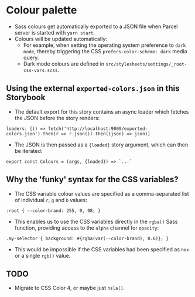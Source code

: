 # Colour palette

- Sass colours get automatically exported to a JSON file when Parcel server is started with `yarn start`.
- Colours will be updated automatically:
    - For example, when setting the operating system preference to `dark mode`, thereby triggering the CSS `prefers-color-scheme: dark` media query.
    - Dark mode colours are defined in `src/stylesheets/settings/_root-css-vars.scss`.

## Using the external `exported-colors.json` in this Storybook

- The default export for this story contains an async loader which fetches the JSON before the story renders:
```
loaders: [() => fetch('http://localhost:9009/exported-colors.json').then(r => r.json()).then((json) => json)]
```
- The JSON is then passed as a `{loaded}` story argument, which can then be iterated:
```
export const Colours = (args, {loaded}) => `...`
```

## Why the 'funky' syntax for the CSS variables?

- The CSS variable colour values are specified as a comma-separated list of individual `r`, `g` and `b` values:
```
:root { --color-brand: 255, 0, 98; }
```
- This enables us to use the CSS variables directly in the `rgba()` Sass function, providing access to the `alpha` channel for `opacity`:
```
.my-selector { background: #{rgba(var(--color-brand), 0.6)}; }
```
- This would be impossible if the CSS variables had been specified as `hex` or a single `rgb()` value.

## TODO
- Migrate to CSS Color 4, or maybe just `hsla()`.
